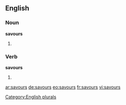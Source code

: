 ==English==

===Noun===
'''savours'''

# {{plural of|savour}}

===Verb===
'''savours'''

# {{third-person singular of|savour}}

[[Category:English plurals]]

[[ar:savours]]
[[de:savours]]
[[eo:savours]]
[[fr:savours]]
[[vi:savours]]